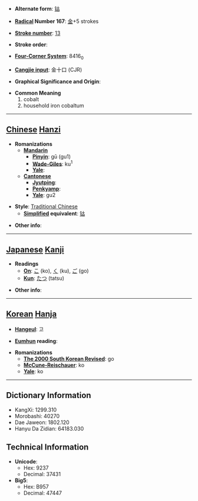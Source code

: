 * '''Alternate form''': [[钴]]

* '''[[Wiktionary:Chinese radical index| Radical]] Number 167''': [[Wiktionary:Chinese radical index 金|金]]+5 strokes

* '''[[Wiktionary:Chinese total strokes index|Stroke number]]''': [[Wiktionary:Chinese total strokes index 13|13]]

* '''Stroke order''': 

* '''[[Wiktionary:Chinese four corner index|Four-Corner System]]''': 8416<sub>0</sub>

* '''[[Wiktionary:Chinese Cangjie index|Cangjie input]]''': 金十口 (CJR)

* '''Graphical Significance and Origin''': 

* '''Common Meaning'''
*#cobalt
*# household iron cobaltum


----

== [[Chinese]] [[Hanzi]] ==

* '''Romanizations'''
** '''[[Mandarin]]'''
*** '''[[Pinyin]]''': gū (gu1)
*** '''[[Wade-Giles]]''': ku<sup>1</sup>
*** '''[[Yale]]''': 
** '''[[Cantonese]]'''
*** '''[[Jyutping]]''':
*** '''[[Penkyamp]]''': 
*** '''[[Yale]]''': gu2

* '''Style''': [[Traditional Chinese]] 
** '''[[Simplified Chinese|Simplified]] equivalent''': [[钴]]

* '''Other info''': 

----

== [[Japanese]] [[Kanji]] ==

* '''Readings'''
** '''[[On]]''': [[こ]] (ko), [[く]] (ku), [[ご]] (go)
** '''[[Kun]]''': [[たつ]] (tatsu)

* '''Other info''':  

----

== [[Korean]] [[Hanja]] ==

* '''[[Hangeul]]''': 고

* '''[[Eumhun]] reading''': 

* '''Romanizations'''
** '''[[The 2000 South Korean Revised Romanization|The 2000 South Korean Revised]]''': go
** '''[[McCune-Reischauer]]''': ko
** '''[[Yale]]''': ko

----

== Dictionary Information ==

* KangXi: 1299.310
* Morobashi: 40270
* Dae Jaweon: 1802.120
* Hanyu Da Zidian: 64183.030

== Technical Information ==

* '''Unicode''':
** Hex: 9237
** Decimal: 37431
* '''Big5''':
** Hex: B957
** Decimal: 47447